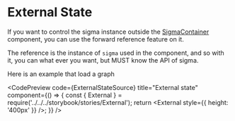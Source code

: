 

# External State

If you want to control the sigma instance outside the [SigmaContainer](/docs/api/core/functions/SigmaContainer)
component, you can use the forward reference feature on it.

The reference is the instance of `sigma` used in the component, and so with it, you can what ever you want, but MUST
know the API of sigma.

Here is an example that load a graph

<CodePreview
  code={ExternalStateSource}
  title="External state"
  component={() => {
    const { External } = require('../../../storybook/stories/External');
    return <External style={{ height: '400px' }} />;
  }}
/>
